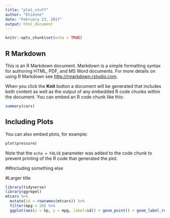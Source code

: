 ```yaml
---
title: "plot_stuff"
author: "Etienne"
date: "February 23, 2017"
output: html_document
---
```


```r
knitr::opts_chunk$set(echo = TRUE)
```

## R Markdown

This is an R Markdown document. Markdown is a simple formatting syntax for authoring HTML, PDF, and MS Word documents. For more details on using R Markdown see <http://rmarkdown.rstudio.com>.

When you click the **Knit** button a document will be generated that includes both content as well as the output of any embedded R code chunks within the document. You can embed an R code chunk like this:

```r
summary(cars)
```

## Including Plots

You can also embed plots, for example:

```r
plot(pressure)
```

Note that the `echo = FALSE` parameter was added to the code chunk to prevent printing of the R code that generated the plot.

##Including something else

#Larger title
```r
library(tidyverse)
library(ggrepel)
mtcars %>%
  mutate(id = rownames(mtcars)) %>%
  filter(mpg < 20) %>%
  ggplot(aes(x = hp, y = mpg, label=id)) + geom_point() + geom_label_repel()
```
